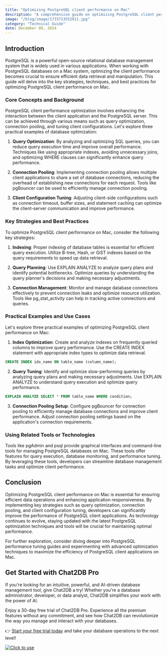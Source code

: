 ```yaml
---
title: "Optimizing PostgreSQL client performance on Mac"
description: "A comprehensive guide on optimizing PostgreSQL client performance on Mac, covering key strategies, techniques, and practical examples."
image: "/blog/image/1733713552911.jpg"
category: "Technical Guide"
date: December 09, 2024
---
```


## Introduction

PostgreSQL is a powerful open-source relational database management system that is widely used in various applications. When working with PostgreSQL databases on a Mac system, optimizing the client performance becomes crucial to ensure efficient data retrieval and manipulation. This guide will delve into the key strategies, techniques, and best practices for optimizing PostgreSQL client performance on Mac.

### Core Concepts and Background

PostgreSQL client performance optimization involves enhancing the interaction between the client application and the PostgreSQL server. This can be achieved through various means such as query optimization, connection pooling, and tuning client configurations. Let's explore three practical examples of database optimization:

1. **Query Optimization**: By analyzing and optimizing SQL queries, you can reduce query execution time and improve overall performance. Techniques like using appropriate indexes, avoiding unnecessary joins, and optimizing WHERE clauses can significantly enhance query performance.

2. **Connection Pooling**: Implementing connection pooling allows multiple client applications to share a set of database connections, reducing the overhead of establishing new connections for each request. Tools like pgBouncer can be used to efficiently manage connection pooling.

3. **Client Configuration Tuning**: Adjusting client-side configurations such as connection timeout, buffer sizes, and statement caching can optimize the client-server communication and improve performance.

### Key Strategies and Best Practices

To optimize PostgreSQL client performance on Mac, consider the following key strategies:

1. **Indexing**: Proper indexing of database tables is essential for efficient query execution. Utilize B-tree, Hash, or GiST indexes based on the query requirements to speed up data retrieval.

2. **Query Planning**: Use EXPLAIN ANALYZE to analyze query plans and identify potential bottlenecks. Optimize queries by understanding the query planner's decisions and making necessary adjustments.

3. **Connection Management**: Monitor and manage database connections effectively to prevent connection leaks and optimize resource utilization. Tools like pg_stat_activity can help in tracking active connections and queries.

### Practical Examples and Use Cases

Let's explore three practical examples of optimizing PostgreSQL client performance on Mac:

1. **Index Optimization**: Create and analyze indexes on frequently queried columns to improve query performance. Use the CREATE INDEX statement with appropriate index types to optimize data retrieval.

```sql
CREATE INDEX idx_name ON table_name (column_name);
```

2. **Query Tuning**: Identify and optimize slow-performing queries by analyzing query plans and making necessary adjustments. Use EXPLAIN ANALYZE to understand query execution and optimize query performance.

```sql
EXPLAIN ANALYZE SELECT * FROM table_name WHERE condition;
```

3. **Connection Pooling Setup**: Configure pgBouncer for connection pooling to efficiently manage database connections and improve client performance. Adjust connection pooling settings based on the application's connection requirements.

### Using Related Tools or Technologies

Tools like pgAdmin and psql provide graphical interfaces and command-line tools for managing PostgreSQL databases on Mac. These tools offer features for query execution, database monitoring, and performance tuning. By leveraging these tools, developers can streamline database management tasks and optimize client performance.

## Conclusion

Optimizing PostgreSQL client performance on Mac is essential for ensuring efficient data operations and enhancing application responsiveness. By implementing key strategies such as query optimization, connection pooling, and client configuration tuning, developers can significantly improve the performance of PostgreSQL client applications. As technology continues to evolve, staying updated with the latest PostgreSQL optimization techniques and tools will be crucial for maintaining optimal performance.

For further exploration, consider diving deeper into PostgreSQL performance tuning guides and experimenting with advanced optimization techniques to maximize the efficiency of PostgreSQL client applications on Mac.


## Get Started with Chat2DB Pro

If you're looking for an intuitive, powerful, and AI-driven database management tool, give Chat2DB a try! Whether you're a database administrator, developer, or data analyst, Chat2DB simplifies your work with the power of AI.

Enjoy a 30-day free trial of Chat2DB Pro. Experience all the premium features without any commitment, and see how Chat2DB can revolutionize the way you manage and interact with your databases.

👉 [Start your free trial today](https://chat2db.ai/pricing) and take your database operations to the next level!


[![Click to use](/image/blog/bg/chat2db.jpg)](https://chat2db.ai/)
